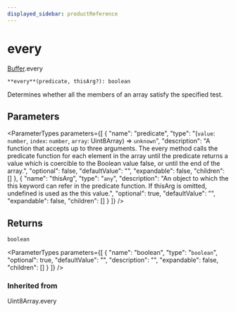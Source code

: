 ```yaml
---
displayed_sidebar: productReference
---
```



# every

[Buffer](../../interfaces/Buffer.mdx).every

`**every**(predicate, thisArg?): boolean`

Determines whether all the members of an array satisfy the specified test.

## Parameters

<ParameterTypes parameters={[
  {
    "name": "predicate",
    "type": "(`value`: `number`, `index`: `number`, `array`: Uint8Array) => `unknown`",
    "description": "A function that accepts up to three arguments. The every method calls the predicate function for each element in the array until the predicate returns a value which is coercible to the Boolean value false, or until the end of the array.",
    "optional": false,
    "defaultValue": "",
    "expandable": false,
    "children": []
  },
  {
    "name": "thisArg",
    "type": "`any`",
    "description": "An object to which the this keyword can refer in the predicate function. If thisArg is omitted, undefined is used as the this value.",
    "optional": true,
    "defaultValue": "",
    "expandable": false,
    "children": []
  }
]} />

## Returns

`boolean`

<ParameterTypes parameters={[
  {
    "name": "boolean",
    "type": "`boolean`",
    "optional": true,
    "defaultValue": "",
    "description": "",
    "expandable": false,
    "children": []
  }
]} />

### Inherited from

Uint8Array.every

